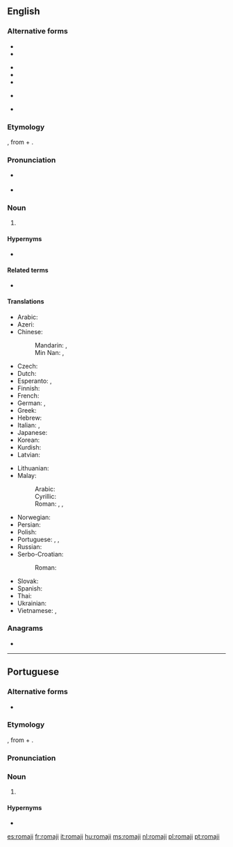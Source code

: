 {{also|Romaji|rōmaji|Rōmaji}}
==English==

===Alternative forms===
{{top3}}
* {{l|en|Romaji}}
* {{l|en|Rōmaji}}
{{mid3}}
* {{l|en|Roma-ji}}
* {{l|en|Rōma-ji}}
* {{l|en|roma-ji}}
{{mid3}}
* {{l|en|rōmaji}}
* {{l|en|romanji}} {{qualifier|nonstandard}}
{{bottom}}

===Etymology===
{{bor|en|ja|ローマ字|tr=rōmaji|lit=Roman letters}}, from {{m|ja|ローマ|tr=Rōma||Rome, Roman}} + {{m|ja|字|tr=じ, ji||character, script}}.

===Pronunciation===
{{wikipedia}}
* {{a|UK}} {{IPA|/ˈɹəʊmədʒɪ/|lang=en}}
* {{a|US}} {{IPA|/ˈɹoʊmədʒi/|lang=en}}

===Noun===
{{en-noun|-}}

# {{def|A representation of [[Japanese]] in [[Latin]] script.}}
#: {{ux|en|The '''romaji''' of the word ''{{lang|ja|ローマ字}}'' is “rōmaji”.}}

====Hypernyms====
* {{l|en|romanization}}

====Related terms====
* {{l|en|romaja}}

====Translations====
{{trans-top|romanization of Japanese}}
* Arabic: {{t+|ar|رُومَاجِي|m|tr=rūmajī, romajī}}
* Azeri: {{t|az|romaci}}
* Chinese:
*: Mandarin: {{t+|cmn|羅馬字}}, {{t+|cmn|罗马字|tr=luómǎzì}}
*: Min Nan: {{t|nan|Lô-má-jī}}, {{t|nan|Lô-má-lī}}
* Czech: {{t|cs|rómadži|n}}
* Dutch: {{t+|nl|romaji|n}}
* Esperanto: {{t|eo|romaĵi}}, {{t|eo|romaĝi}}
* Finnish: {{t|fi|romaji}}
* French: {{t+|fr|romaji|m}}
* German: {{t|de|Rōmaji|f}}, {{t|de|Romaji|f}}
* Greek: {{t+|el|ρομάτζι|n-p}}
* Hebrew: {{t|he|רוֹמָאגִ׳י|m|tr=romají}}
* Italian: {{t+|it|romaji|m}}, {{t+|it|rōmaji|m}}
* Japanese: {{t+|ja|ローマ字|tr=ローマじ, rōmaji}}
* Korean: {{t+|ko|로마자}}
* Kurdish: {{t+|ku|romajî}}
* Latvian: {{t|lv|rōmadži|f}}
{{trans-mid}}
* Lithuanian: {{t|lt|romadži|f}}
* Malay:
*: Arabic: {{t+|ms|روماجي}}
*: Cyrillic: {{t|sh|ромаџи|n}}
*: Roman: {{t+|ms|romaji}}, {{t+|ms|Romaji}}, {{t|sh|romadži|n}}
* Norwegian: {{t+|no|rōmaji|m}}
* Persian: {{t|fa|روماجی|tr=româji}}
* Polish: {{t+|pl|romaji|n}}
* Portuguese: {{t+|pt|romaji|m}}, {{t+|pt|rōmaji|m}}, {{t|pt|[[romanização]] [[do]] [[japonês]]|f}}
* Russian: {{t+|ru|ро́мадзи|f}}
* Serbo-Croatian:
*: Roman: {{t|sh|romaji|n}}
* Slovak: {{t|sk|rómadži|n}}
* Spanish: {{t+|es|romaji|m}}
* Thai: {{t+|th|โรมะจิ|tr=roo-má-jì}}
* Ukrainian: {{t|uk|ро́мадзі|f}}
* Vietnamese: {{t|vi|chữ cái Latinh}}, {{t+|vi|chữ Latinh}}
{{trans-bottom}}

===Anagrams===
* {{l|en|Morija}}

----

==Portuguese==
{{wikipedia|lang=pt}}

===Alternative forms===
* {{l|pt|rōmaji}}

===Etymology===
{{bor|pt|ja|ローマ字|tr=rōmaji|lit=roman letters}}, from {{m|ja|ローマ|tr=Rōma||Rome, Roman}} + {{m|ja|字|tr=じ, ji||character, script}}.

===Pronunciation===
{{rfp|pt}}

===Noun===
{{pt-noun|m|-}}

# {{l|en|romaji}} {{gloss|romanization of Japanese}}

====Hypernyms====
* {{l|pt|romanização}}

[[es:romaji]]
[[fr:romaji]]
[[it:romaji]]
[[hu:romaji]]
[[ms:romaji]]
[[nl:romaji]]
[[pl:romaji]]
[[pt:romaji]]